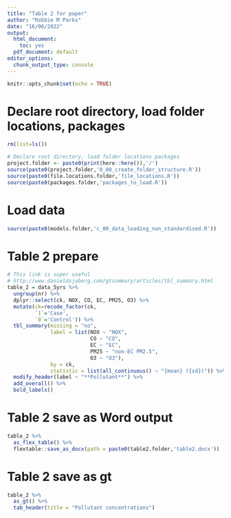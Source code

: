 ```yaml
---
title: "Table 2 for paper"
author: "Robbie M Parks"
date: "16/06/2022"
output:
  html_document: 
    toc: yes
  pdf_document: default
editor_options: 
  chunk_output_type: console
---
```


```r
knitr::opts_chunk$set(echo = TRUE)
```

# Declare root directory, load folder locations, packages
```r
rm(list=ls())

# Declare root directory, load folder locations packages
project.folder <- paste0(print(here::here()),'/')
source(paste0(project.folder,'0_00_create_folder_structure.R'))
source(paste0(file.locations.folder,'file_locations.R'))
source(paste0(packages.folder,'packages_to_load.R'))
```

# Load data
```r
source(paste0(models.folder,'c_00_data_loading_non_standardised.R'))
```

# Table 2 prepare
```r
# This link is super useful 
# http://www.danieldsjoberg.com/gtsummary/articles/tbl_summary.html
table_2 = data_5yrs %>%  
  ungroup(nr) %>%
  dplyr::select(ck, NOX, CO, EC, PM25, O3) %>%
  mutate(ck=recode_factor(ck, 
         `1`='Case',
         `0`='Control')) %>%
  tbl_summary(missing = "no",
              label = list(NOX ~ "NOX",
                           CO ~ "CO",
                           EC ~ "EC",
                           PM25 ~ "non-EC PM2.5",
                           O3 ~ "O3"),
              by = ck,
              statistic = list(all_continuous() ~ "{mean} ({sd})")) %>% 
  modify_header(label ~ "**Pollutant**") %>%
  add_overall() %>%
  bold_labels()
```

# Table 2 save as Word output
```r
table_2 %>%
  as_flex_table() %>%
  flextable::save_as_docx(path = paste0(table2.folder,'table2.docx'))
```

# Table 2 save as gt
```r
table_2 %>%
  as_gt() %>%
  tab_header(title = "Pollutant concentrations")
```
